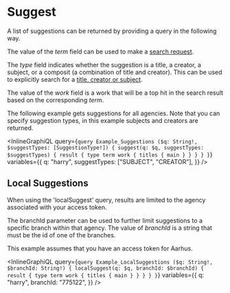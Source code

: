 # Suggest

A list of suggestions can be returned by providing a query in the following way.

The value of the _term_ field
can be used to make a [search request](#Search).

The _type_ field indicates whether
the suggestion is a title, a creator, a subject, or a composit (a combination of title and creator).
This can be used to explicitly search for a [title, creator or subject](#Search-For-Title,-Creator,-and-Subject).

The value of the _work_ field is a work that will be a top hit in the search result based
on the corresponding _term_.

The following example gets suggestions for all agencies. Note that you can specify suggestion types,
in this example subjects and creators are returned.

<InlineGraphiQL
  query={`query Example_Suggestions ($q: String!, $suggestTypes: [SuggestionType!]) {
  suggest(q: $q, suggestTypes: $suggestTypes) {
    result {
      type
      term
      work {
        titles {
          main
        }
      }
    }
  }
}`}
  variables={{
    q: "harry",
    suggestTypes: ["SUBJECT", "CREATOR"],
  }}
/>

## Local Suggestions

When using the 'localSuggest' query, results are limited to the agency associated with your access token.

The branchId parameter can be used to further limit suggestions to a specific branch within that agency.
The value of _branchId_ is a string that must be the id of one of the branches.

This example assumes that you have an access token for Aarhus.

<InlineGraphiQL
  query={`query Example_LocalSuggestions ($q: String!, $branchId: String!) {
  localSuggest(q: $q, branchId: $branchId) {
    result {
      type
      term
      work {
        titles {
          main
        }
      }
    }
  }
}`}
  variables={{
    q: "harry",
    branchId: "775122",
  }}
/>
